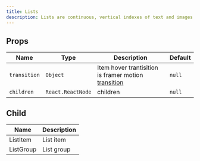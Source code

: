 ---
title: Lists
description: Lists are continuous, vertical indexes of text and images
---


## Props

| Name         | Type              | Description                                                                                                                 | Default |
| ------------ | ----------------- | --------------------------------------------------------------------------------------------------------------------------- | ------- |
| `transition` | `Object`          | Item hover trantisition is framer motion <a target="_blank" href="https://www.framer.com/motion/transition/">transition</a> | `null`  |
| `children`   | `React.ReactNode` | children                                                                                                                    | `null`  |

## Child

| Name      | Description |
| --------- | ----------- |
| ListItem  | List item   |
| ListGroup | List group  |
